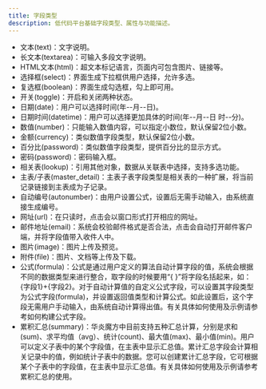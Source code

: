 ```yaml
---
title: 字段类型
description: 低代码平台基础字段类型、属性与功能描述。
---
```


 - 文本(text)：文字说明。
 - 长文本(textarea)：可输入多段文字说明。
 - HTML文本(html)：超文本标记语言，页面内可包含图片、链接等。
 - 选择框(select)：界面生成下拉框供用户选择，允许多选。
 - 复选框(boolean)：界面生成勾选框，勾上即可用。
 - 开关(toggle)：开启和关闭两种状态。
 - 日期(date)：用户可以选择时间(年--月--日)。
 - 日期时间(datetime)：用户可以选择更加具体的时间(年--月--日 时--分)。
 - 数值(number)：只能输入数值内容，可以指定小数位，默认保留2位小数。
 - 金额(currency)：类似数值字段类型，默认保留2位小数。
 - 百分比(password)：类似数值字段类型，提供百分比的显示方式。
 - 密码(password)：密码输入框。
 - 相关表(lookup)：引用其他对象，数据从关联表中选择，支持多选功能。
 - 主表/子表(master_detail)：主表子表字段类型是相关表的一种扩展，将当前记录链接到主表成为子记录。
 - 自动编号(autonumber)：由用户设置公式，设置后无需手动输入，由系统直接生成编号。
 - 网址(url)：在只读时，点击会以窗口形式打开相应的网址。
 - 邮件地址(email)：系统会校验邮件格式是否合法，点击会自动打开邮件客户端，并将字段值带入收件人中。
 - 图片(image)：图片上传及预览。
 - 附件(file)：图片、文档等上传及下载。
 - 公式(formula)：公式是通过用户定义的算法自动计算字段的值，系统会根据不同的数据类型来进行整合，取字段的时候要用“{ }”将字段名括起来，如：{字段1}+{字段2}。对于自动计算值的自定义公式字段，可以设置其字段类型为公式字段(formula)，并设置返回值类型和计算公式。如此设置后，这个字段无需用户手动输入，由系统自动计算得出值。有关具体如何使用及示例请参考如何构建公式字段。
 - 累积汇总(summary)：华炎魔方中目前支持五种汇总计算，分别是求和(sum)、求平均值（avg）、统计(count)、最大值(max)、最小值(min)。用户可以定义子表中的某个字段值，在主表中显示汇总值。累计汇总字段会计算相关记录中的值，例如统计子表中的数据。您可以创建累计汇总字段，它可根据某个子表中的字段值，在主表中显示汇总值。有关具体如何使用及示例请参考累积汇总的使用。